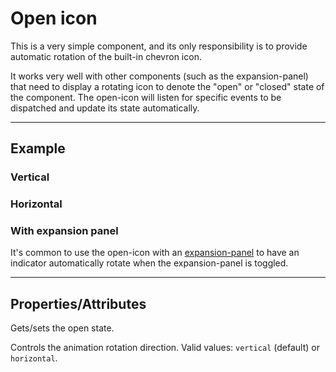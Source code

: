 
<PageSection>

# Open icon

This is a very simple component, and its only responsibility is to provide automatic rotation of the built-in chevron icon.

It works very well with other components (such as the expansion-panel) that need to display a rotating icon to denote the "open" or "closed" state of the component.
The open-icon will listen for specific events to be dispatched and update its state automatically.

</PageSection>

---

<PageSection>

## Example

### Vertical

<LiveDemo dense codeHtml={OpenIconDefaultHtml()}>
  <OpenIconDemo />
</LiveDemo>

### Horizontal

<LiveDemo dense codeHtml={OpenIconHorizontalHtml()}>
  <OpenIconDemo orientation="horizontal" />
</LiveDemo>

### With expansion panel

<LiveDemo dense={false} padded={false} fullWidth layout="column" codeHtml={OpenIconExpansionPanelHtml()}>
  <ExpansionPanelDemo />
</LiveDemo>


It's common to use the open-icon with an [expansion-panel](?path=/story/components-expansion-panel--default) to have an indicator automatically rotate when the expansion-panel is toggled.


</PageSection>

---

<PageSection>

## Properties/Attributes

<PropertyDef name="open" type="boolean" defaultValue="false">

  Gets/sets the open state.

</PropertyDef>

<PropertyDef name="orientation" type="string" defaultValue="&quot;vertical&quot;">

  Controls the animation rotation direction. Valid values: `vertical` (default) or `horizontal`.

</PropertyDef>

</PageSection>
